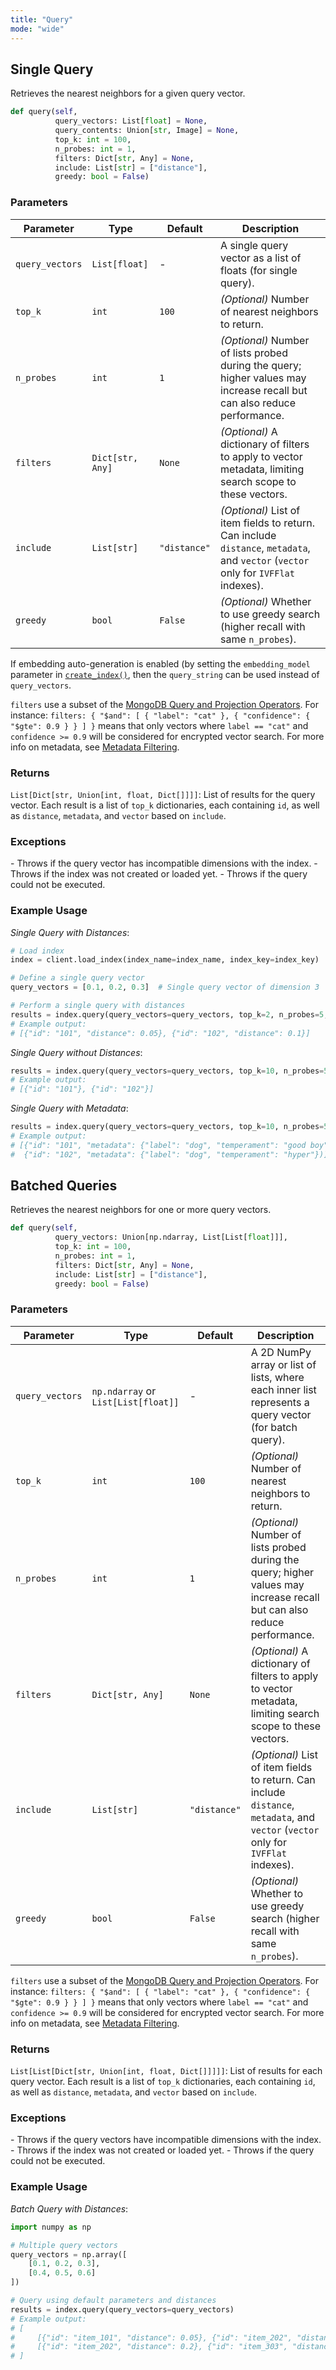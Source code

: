 ```yaml
---
title: "Query"
mode: "wide"
---
```


## Single Query

Retrieves the nearest neighbors for a given query vector.

```python
def query(self,
          query_vectors: List[float] = None,
          query_contents: Union[str, Image] = None,
          top_k: int = 100,
          n_probes: int = 1,
          filters: Dict[str, Any] = None,
          include: List[str] = ["distance"],
          greedy: bool = False)
```

### Parameters

| Parameter | Type | Default | Description |
|-------------------|----------------------------------|--------------|--------------------------------------------------------------------|
| `query_vectors` | `List[float]` | - | A single query vector as a list of floats (for single query). |
| `top_k` | `int` | `100` | _(Optional)_ Number of nearest neighbors to return. |
| `n_probes` | `int` | `1` | _(Optional)_ Number of lists probed during the query; higher values may increase recall but can also reduce performance. |
| `filters` | `Dict[str, Any]` | `None` | _(Optional)_ A dictionary of filters to apply to vector metadata, limiting search scope to these vectors. |
| `include` | `List[str]` | `"distance"` | _(Optional)_ List of item fields to return. Can include `distance`, `metadata`, and `vector` (`vector` only for `IVFFlat` indexes). |
| `greedy` | `bool` | `False` | _(Optional)_ Whether to use greedy search (higher recall with same `n_probes`). |

<Note>If embedding auto-generation is enabled (by setting the `embedding_model` parameter in [`create_index()`](../client/create-index), then the `query_string` can be used instead of `query_vectors`.</Note>

<Tip>`filters` use a subset of the [MongoDB Query and Projection Operators](https://www.mongodb.com/docs/manual/reference/operator/query/).
For instance: `filters: { "$and": [ { "label": "cat" }, { "confidence": { "$gte": 0.9 } } ] }` means that only vectors where `label == "cat"` and `confidence >= 0.9` will be considered for encrypted vector search.
For more info on metadata, see [Metadata Filtering](../../guides/data-operations/metadata-filtering).</Tip>

### Returns

`List[Dict[str, Union[int, float, Dict[]]]]`: List of results for the query vector. Each result is a list of `top_k` dictionaries, each containing `id`, as well as `distance`, `metadata`, and `vector` based on `include`.

### Exceptions

<AccordionGroup>
    <Accordion title="ValueError">
        - Throws if the query vector has incompatible dimensions with the index.
        - Throws if the index was not created or loaded yet.
    </Accordion>
    <Accordion title="RuntimeError">
        - Throws if the query could not be executed.
    </Accordion>
</AccordionGroup>

### Example Usage

_Single Query with Distances_:

```python
# Load index
index = client.load_index(index_name=index_name, index_key=index_key)

# Define a single query vector
query_vectors = [0.1, 0.2, 0.3]  # Single query vector of dimension 3

# Perform a single query with distances
results = index.query(query_vectors=query_vectors, top_k=2, n_probes=5, include=["distance"])
# Example output:
# [{"id": "101", "distance": 0.05}, {"id": "102", "distance": 0.1}]
```

_Single Query without Distances_:

```python
results = index.query(query_vectors=query_vectors, top_k=10, n_probes=5, include=[])
# Example output:
# [{"id": "101"}, {"id": "102"}]
```

_Single Query with Metadata_:

```python
results = index.query(query_vectors=query_vectors, top_k=10, n_probes=5, filters={"label": "dog"}, include=["metadata"])
# Example output:
# [{"id": "101", "metadata": {"label": "dog", "temperament": "good boy"}},
#  {"id": "102", "metadata": {"label": "dog", "temperament": "hyper"})]]
```

## Batched Queries

Retrieves the nearest neighbors for one or more query vectors.

```python
def query(self,
          query_vectors: Union[np.ndarray, List[List[float]]],
          top_k: int = 100,
          n_probes: int = 1,
          filters: Dict[str, Any] = None,
          include: List[str] = ["distance"],
          greedy: bool = False)
```

### Parameters

| Parameter | Type | Default | Description |
|-------------------|----------------------------------|--------------|--------------------------------------------------------------------|
| `query_vectors` | `np.ndarray` or `List[List[float]]` | - | A 2D NumPy array or list of lists, where each inner list represents a query vector (for batch query). |
| `top_k` | `int` | `100` | _(Optional)_ Number of nearest neighbors to return. |
| `n_probes` | `int` | `1` | _(Optional)_ Number of lists probed during the query; higher values may increase recall but can also reduce performance. |
| `filters` | `Dict[str, Any]` | `None` | _(Optional)_ A dictionary of filters to apply to vector metadata, limiting search scope to these vectors. |
| `include` | `List[str]` | `"distance"` | _(Optional)_ List of item fields to return. Can include `distance`, `metadata`, and `vector` (`vector` only for `IVFFlat` indexes). |
| `greedy` | `bool` | `False` | _(Optional)_ Whether to use greedy search (higher recall with same `n_probes`). |

<Tip>`filters` use a subset of the [MongoDB Query and Projection Operators](https://www.mongodb.com/docs/manual/reference/operator/query/).
For instance: `filters: { "$and": [ { "label": "cat" }, { "confidence": { "$gte": 0.9 } } ] }` means that only vectors where `label == "cat"` and `confidence >= 0.9` will be considered for encrypted vector search.
For more info on metadata, see [Metadata Filtering](../../guides/data-operations/metadata-filtering).</Tip>

### Returns

`List[List[Dict[str, Union[int, float, Dict[]]]]]`: List of results for each query vector. Each result is a list of `top_k` dictionaries, each containing `id`, as well as `distance`, `metadata`, and `vector` based on `include`.

### Exceptions

<AccordionGroup>
    <Accordion title="ValueError">
        - Throws if the query vectors have incompatible dimensions with the index.
        - Throws if the index was not created or loaded yet.
    </Accordion>
    <Accordion title="RuntimeError">
        - Throws if the query could not be executed.
    </Accordion>
</AccordionGroup>

### Example Usage

_Batch Query with Distances_:

```python
import numpy as np

# Multiple query vectors
query_vectors = np.array([
    [0.1, 0.2, 0.3],
    [0.4, 0.5, 0.6]
])

# Query using default parameters and distances
results = index.query(query_vectors=query_vectors)
# Example output:
# [
#     [{"id": "item_101", "distance": 0.05}, {"id": "item_202", "distance": 0.1}],
#     [{"id": "item_202", "distance": 0.2}, {"id": "item_303", "distance": 0.3}]
# ]
```
